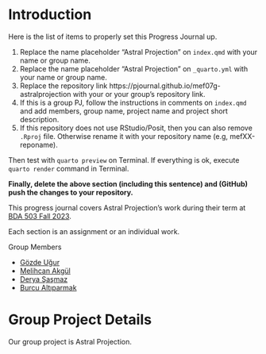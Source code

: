# Introduction {.unnumbered}

::: {.callout-caution title="Setup To-Do"}
Here is the list of items to properly set this Progress Journal up.

1.  Replace the name placeholder "Astral Projection" on `index.qmd` with your name or group name.
2.  Replace the name placeholder "Astral Projection" on `_quarto.yml` with your name or group name.
3.  Replace the repository link https://pjournal.github.io/mef07g-astralprojection with your or your group's repository link.
4.  If this is a group PJ, follow the instructions in comments on `index.qmd` and add members, group name, project name and project short description.
5.  If this repository does not use RStudio/Posit, then you can also remove `.Rproj` file. Otherwise rename it with your repository name (e.g, mefXX-reponame).

Then test with `quarto preview` on Terminal. If everything is ok, execute `quarto render` command in Terminal.

**Finally, delete the above section (including this sentence) and (GitHub) push the changes to your repository.**
:::

<!-- DO NOT TOUCH THIS PART EXCEPT FILLING YOUR OR YOUR GROUP's NAME -->

This progress journal covers Astral Projection's work during their term at [BDA 503 Fall 2023](https://mef-bda503.github.io/fall23/).

Each section is an assignment or an individual work.

<!-- IF THIS IS A GROUP UNCOMMENT BELOW -->

Group Members

-   [Gözde Uğur](https://pjournal.github.io/mef07-GozdeUgurK/)
-   [Melihcan Akgül](https://pjournal.github.io/mef07-meakgul/)
-   [Derya Şaşmaz](https://pjournal.github.io/mef07-sasmazd/)
-   [Burcu Altıparmak](https://pjournal.github.io/mef07-BurcuAltiparmak/)


# Group Project Details

Our group project is Astral Projection.
